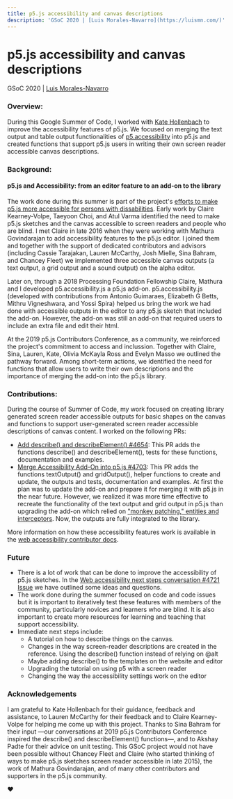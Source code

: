 ```yaml
---
title: p5.js accessibility and canvas descriptions
description: 'GSoC 2020 | [Luis Morales-Navarro](https://luismn.com/)'
---
```

# p5.js accessibility and canvas descriptions

GSoC 2020 | [Luis Morales-Navarro](https://luismn.com/)

### Overview:

During this Google Summer of Code, I worked with [Kate Hollenbach](https://github.com/kjhollen)
to improve the accessibility features of p5.js. We focused on merging the
text output and table output functionalities of [p5.accessibility](https://github.com/processing/p5.accessibility)
into p5.js and created functions that support p5.js users in writing their own screen reader accessible canvas descriptions.

### Background:

#### p5.js and Accessibility: from an editor feature to an add-on to the library

The work done during this summer is part of the project's [efforts to make p5.js more accessible for persons with dissabilities](https://contributors-zine.p5js.org/#reflection-claire-kearney-volpe).
Early work by Claire Kearney-Volpe, Taeyoon Choi, and Atul Varma identified the need to make p5.js sketches
and the canvas accessible to screen readers and people who are blind. I met Claire in late 2016 when
they were working with Mathura Govindarajan to add accessibility features to the p5.js editor. I joined them
and together with the support of dedicated contributors and advisors (including Cassie Tarajakan, Lauren McCarthy,
Josh Mielle, Sina Bahram, and Chancey Fleet) we implemented three accessible canvas outputs (a text output, a grid
output and a sound output) on the alpha editor.

Later on, through a 2018 Processing Foundation Fellowship Claire, Mathura and I developed p5.accessibility.js a p5.js add-on.
p5.accessibility.js (developed with contributions from Antonio Guimaraes, Elizabeth G Betts, Mithru Vigneshwara, and Yossi Spira)
helped us bring the work we had done with accessible outputs in the editor to any p5.js sketch that included the add-on.
However, the add-on was still an add-on that required users to include an extra file and edit their html.

At the 2019 p5.js Contributors Conference, as a community, we reinforced the project's commitment to access and inclussion.
Together with Claire, Sina, Lauren, Kate, Olivia McKayla Ross and Evelyn Masso we outlined the pathway forward.
Among short-term actions, we identified the need for functions that allow users to write their own descriptions
and the importance of merging the add-on into the p5.js library.

### Contributions:

During the course of Summer of Code, my work focused on creating library generated screen reader accessible outputs
for basic shapes on the canvas and functions to support user-generated screen reader accessible descriptions of canvas content.
I worked on the following PRs:

* [Add describe() and describeElement() #4654](https://github.com/processing/p5.js/pull/4654): This PR adds the functions describe() and describeElement(), tests for these functions, documentation and examples.
* [Merge Accessibility Add-On into p5.js #4703](https://github.com/processing/p5.js/pull/4703): This PR adds the functions textOutput() and gridOutput(), helper functions to create and update, the outputs and tests, documentation and examples. At first the plan was to update the add-on and prepare it for merging it with p5.js in the near future. However, we realized it was more time effective to recreate the functionality of the text output and grid output in p5.js than upgrading the add-on which relied on ["monkey patching," entities and interceptors](https://medium.com/processing-foundation/making-p5-js-accessible-e2ce366e05a0). Now, the outputs are fully integrated to the library.

More information on how these accessibility features work is available in the [web accessibility contributor docs](https://github.com/processing/p5.js/blob/main/contributor_docs/web_accessibility/).

### Future

* There is a lot of work that can be done to improve the accessibility of p5.js sketches. In the [Web accessibility next steps conversation #4721 Issue](https://github.com/processing/p5.js/issues/4721) we have outlined some ideas and questions.
* The work done during the summer focused on code and code issues but it is important to iteratively test these features with members of the community, particularly novices and learners who are blind. It is also important to create more resources for learning and teaching that support accessibility.
* Immediate next steps include:
  * A tutorial on how to describe things on the canvas.
  * Changes in the way screen-reader descriptions are created in the reference. Using the describe() function instead of relying on @alt
  * Maybe adding describe() to the templates on the website and editor
  * Upgrading the tutorial on using p5 with a screen reader
  * Changing the way the accessibility settings work on the editor

### Acknowledgements

I am grateful to Kate Hollenbach for their guidance, feedback and assistance, to Lauren McCarthy for their feedback and to Claire Kearney-Volpe for helping me come up with this project. Thanks to Sina Bahram for their input —our conversations at 2019 p5.js Contributors Conference inspired the describe() and describeElement() functions—, and to Akshay Padte for their advice on unit testing. This GSoC project would not have been possible without Chancey Fleet and Claire (who started thinking of ways to make p5.js sketches screen reader accessible in late 2015), the work of Mathura Govindarajan, and of many other contributors and supporters in the p5.js community.

:heart:
